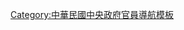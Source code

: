 {{Navbox
| name = 中華民國外交部部長
| title = [[中華民國外交部部長]]
| state = {{{state|autocollapse}}}
| image = [[File:ROC Ministry of Foreign Affairs Emblem.svg|100px]]
| listclass = hlist
| above =
| group1 = 外交部外交總長
| list1 = {{Navbox subgroup
 | group1 = [[中華民國臨時政府 (1912年－1913年)|臨時政府]]時期
 | list1 = [[王寵惠]] → [[陸徵祥]] → [[胡惟德]]<small>（代理）</small> → [[梁如浩]] → [[陸徵祥]] → [[曹汝霖]]<small>（代理）</small> → [[孫寶琦]]
 | group2 = [[北洋政府時期]]
 | list2 = [[孫寶琦]] → [[陸徵祥]] → [[曹汝霖]]<small>（代理）</small> → [[唐绍仪]]<small>（未就任）</small> → [[陈锦涛]]<small>（代理）</small> → [[夏詒霆]]<small>（代理）</small> → [[伍廷芳]] → [[汪大燮]] → [[陸徵祥]]<small>（未就任）</small> → [[陳籙]]<small>（代理）</small> → [[颜惠庆]] → [[顾维钧]]<small>（代理）</small> → [[王正廷]]<small>（代理）</small> → [[施肇基]]<small>（代理）</small> → [[黄郛]]<small>（代理）</small> → [[顾维钧]]<small>（代理）</small> → [[沈瑞麟]]<small>（代理）</small> → [[顾维钧]] → [[王正廷]] → [[唐绍仪]]<small>（未就任）</small> → [[沈瑞麟]] → [[王正廷]] → [[颜惠庆]]<small>（代理）</small> → [[胡惟德]] → [[施肇基]]<small>（未就任）</small> → [[颜惠庆]]<small>（代理）</small> → [[蔡廷幹]]<small>（代理）</small> → [[顾维钧]] → [[王蔭泰]] → [[羅文榦]]
}}
| group2 = 外交部部長
| list2 = {{Navbox subgroup
 | group1 = [[國民政府]]時期
 | list1 = （[[胡漢民]] → [[陈友仁]]<small>［代理］</small> → [[高承元 (外交官)|高承元]]<small>［代理］</small> → ）[[伍朝樞]] → [[黄郛]] → [[王正廷]] → [[施肇基]] → [[陈友仁]] → [[羅文榦]] → [[汪精卫|汪兆銘]] → [[張群]] → [[王寵惠]] → [[郭泰祺]] → [[宋子文]] → [[蔣中正]] → [[王世杰 (1891年)|王世-{杰}-]]
 | group2 = [[中華民國政府]]時期
 | list2 = [[王世杰 (1891年)|王世-{杰}-]] → [[吳鐵城]] → [[葉公超]] → [[黃少谷 (政治人物)|黃少谷]] → [[沈昌煥]] → [[魏道明]] → [[周书楷]] → [[沈昌煥]] → [[蔣彥士]] → [[朱撫松]] → [[丁懋時]] → [[連戰]] → [[錢復]] → [[蔣孝嚴|章孝嚴]] → [[胡志強 (1948年)|胡志強]] → [[程建人]] → [[田弘茂]] → [[簡又新]] → [[陳唐山]] → [[黃志芳]] → [[楊子葆]]<small>（代理）</small> → [[歐鴻鍊]] → [[楊進添]] → [[林永樂]] → [[李大維 (外交官)|李大維]] → [[吳釗燮]]
}}
}}<noinclude>
{{collapsible option}}
[[Category:中華民國外交部部長| ]]
[[Category:中華民國中央政府官員導航模板]]
</noinclude>